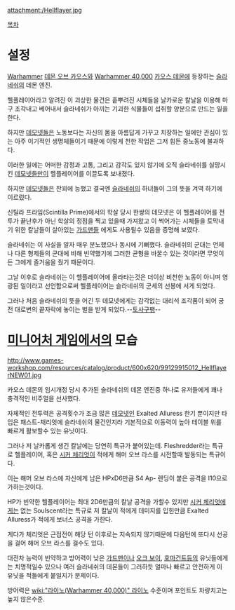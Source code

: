 {{{+1 '''Hellflayers of Slaanesh, Soul-Slashing Blade Engines'''}}}
{{{+1 영혼을 베는 칼날 기계, 헬플레이어 오브 슬라네쉬}}}

attachment:/Hellflayer.jpg

[[목차]]
= 설정 =
[[Warhammer]] [[데몬 오브 카오스]]와 [[Warhammer 40,000]] [[카오스 데몬]]에 등장하는 [[슬라네쉬]]의 데몬 엔진.

헬플레이어라고 알려진 이 괴상한 물건은 흩뿌려진 시체들을 날카로운 칼날을 이용해 마구 조각내고 베어내서 슬라네쉬가 아끼는 기괴한 식물들이 섭취할 양분으로 만드는 일을 한다.

하지만 [[데모넷]]들은 노동보다는 자신의 몸을 아름답게 가꾸고 치장하는 일에만 관심이 있는 아주 이기적인 생명체들이기 때문에 이렇게 천한 작업은 그저 힘든 중노동에 불과하다.

이러한 일에는 어떠한 감정과 고통, 그리고 감각도 있지 않기에 오직 슬라네쉬를 실망시킨 [[데모넷]]들만이 헬플레이어를 이끌도록 보내졌다.

하지만 [[데모넷]]들은 잔꾀에 능했고 결국엔 [[슬라네쉬]]의 하녀들이 그의 뜻을 겨역 하기에 이르렀다.

신틸라 프라임(Scintilla Prime)에서의 학살 당시 한쌍의 데모넷은 이 헬플레이어를 전투가 끝난후가 아닌 학살의 정점을 찍고 있을때 가져왔고 이 썩어가는 시체들을 토막내기 위한 칼날들이 살아있는 [[가드맨]]들 에게도 사용될수 있음을 증명해 보였다.

슬라네쉬는 이 사실을 알자 매우 분노했으나 동시에 기뻐했다. 슬라네쉬의 군대는 언제나 다른 형제들의 군대에 비해 빈약했기에 그러한 균형을 바꿀수 있는 것이라면 무엇이든 그에게 즐거움을 줬기 때문이다.

그날 이후로 슬라네쉬는 이 헬플레이어에 올라타는것은 더이상 비천한 노동이 아니며 영광된 일이라고 선언함으로써 헬플레이어는 슬라네쉬의 군세의 선봉에 서게 되었다.

그러나 처음 슬라네쉬의 뜻을 어긴 두 데모넷에게는 감각없는 대리석 조각품이 되어 궁전 대로변의 끝자락에 놓이는 벌을 받게 되었다.--[[토사구팽]]--


= [[미니어처 게임]]에서의 모습 =
http://www.games-workshop.com/resources/catalog/product/600x620/99129915012_HellflayerNEW01.jpg

카오스 데몬의 임시개정 당시 추가된 슬라네쉬의 데몬 엔진중 하나로 유저들에게 꽤나 충격적인 비주얼을 선사했다.

자체적인 전투력은 공격횟수가 조금 많은 [[데모넷]]인 Exalted Alluress 한기 뿐이지만 타입은 패스트-채리엇에 슬라네쉬의 물건인지라 기본적으로 이동력이 높아 테이블 위를 빠르게 활보할수 있는 유닛이다.

그러나 저 날카롭게 생긴 칼날에는 당연히 특규가 붙어있는데. Fleshredder라는 특규로 헬플레이어, 혹은 [[시커 체리엇]]이 적에게 해머 오브 라스를 시전할때 발동되는 특규이다.

이는 해머 오브 라스에 자신에게 남은 HPxD6만큼 S4 Ap- 렌딩이 붙은 공격을 I10으로 가하는것이다.

HP가 빈약한 헬플레이어는 최대 2D6만큼의 칼날 공격을 가할수 있지만 [[시커 체리엇]]에게는 없는 Soulscent라는 특규로 저 칼날이 적에게 데미지를 입힌만큼 Exalted Alluress가 적에게 보너스 공격을 가한다.

게다가 체리엇은 근접전이 해당 턴 이후로는 지속되지 않기때문에 다음턴에 또다시 선공을 걸어 해머 오브 라스를 걸수도 있다.

대전차 능력이 빈약하고 방어력이 낮은 [[가드맨]]이나 [[오크 보이]], [[호마건트]]등의 유닛들에게는 치명적일수 있으나 여러 슬라네쉬의 데몬들이 그러하듯 얼마나 빠르고 안전하게 이 유닛을 적들에게 붙일지가 문제이다.

방어력은 [[wiki:"라이노(Warhammer 40,000)" 라이노]] 수준이며 포인트도 차량치고는 높지 않은수준.
